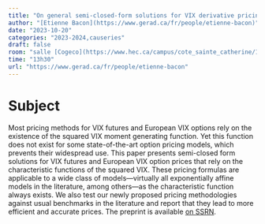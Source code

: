 ---
title: "On general semi-closed-form solutions for VIX derivative pricing"
author: "[Etienne Bacon](https://www.gerad.ca/fr/people/etienne-bacon)"
date: "2023-10-20"
categories: "2023-2024,causeries"
draft: false
room: "salle [Cogeco](https://www.hec.ca/campus/cote_sainte_catherine/1er_etage/salles_cours/cogeco.html)"
time: "13h30"
url: "https://www.gerad.ca/fr/people/etienne-bacon"
---

# Subject

Most pricing methods for VIX futures and European VIX options rely on the existence of the squared VIX moment generating function. Yet this function does not exist for some state-of-the-art option pricing models, which prevents their widespread use. This paper presents semi-closed form solutions for VIX futures and European VIX option prices that rely on the characteristic functions of the squared VIX. These pricing formulas are applicable to a wide class of models---virtually all exponentially affine models in the literature, among others---as the characteristic function always exists. We also test our newly proposed pricing methodologies against usual benchmarks in the literature and report that they lead to more efficient and accurate prices. The preprint is available [on SSRN](https://papers.ssrn.com/sol3/papers.cfm?abstract_id=4582816).

